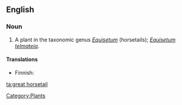 ==English==

===Noun===
{{en-noun|sg=[[great]] [[horsetail]]}}

# A plant in the taxonomic genus ''[[Equisetum]]'' (horsetails); ''[[Equisetum telmateia]]''.

====Translations====
{{trans-top|plant}}
*Finnish: {{t-|fi|jättikorte}}
{{trans-mid}}
{{trans-bottom}}

[[Category:Plants]]

[[ta:great horsetail]]